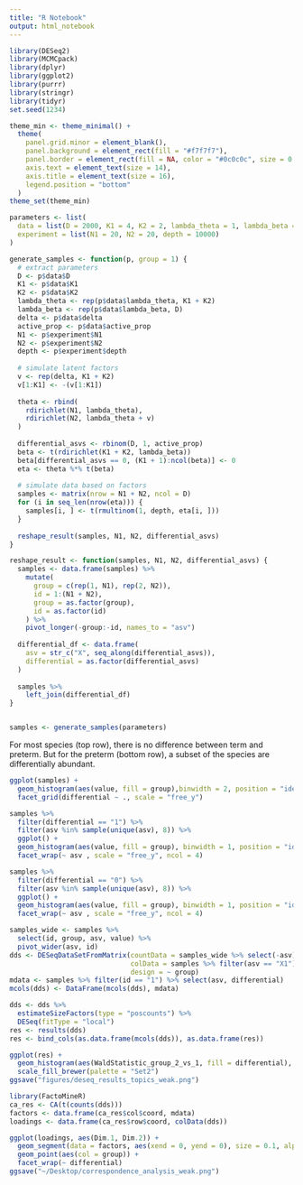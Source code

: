 ```yaml
---
title: "R Notebook"
output: html_notebook
---
```


```r
library(DESeq2)
library(MCMCpack)
library(dplyr)
library(ggplot2)
library(purrr)
library(stringr)
library(tidyr)
set.seed(1234)

theme_min <- theme_minimal() + 
  theme(
    panel.grid.minor = element_blank(),
    panel.background = element_rect(fill = "#f7f7f7"),
    panel.border = element_rect(fill = NA, color = "#0c0c0c", size = 0.6),
    axis.text = element_text(size = 14),
    axis.title = element_text(size = 16),
    legend.position = "bottom"
  )
theme_set(theme_min)
```

```r
parameters <- list(
  data = list(D = 2000, K1 = 4, K2 = 2, lambda_theta = 1, lambda_beta = 0.5, delta = 0.05, active_prop = 0.1),
  experiment = list(N1 = 20, N2 = 20, depth = 10000)
)

```

```r
generate_samples <- function(p, group = 1) {
  # extract parameters
  D <- p$data$D 
  K1 <- p$data$K1
  K2 <- p$data$K2
  lambda_theta <- rep(p$data$lambda_theta, K1 + K2)
  lambda_beta <- rep(p$data$lambda_beta, D)
  delta <- p$data$delta
  active_prop <- p$data$active_prop
  N1 <- p$experiment$N1
  N2 <- p$experiment$N2
  depth <- p$experiment$depth
  
  # simulate latent factors
  v <- rep(delta, K1 + K2)
  v[1:K1] <- -(v[1:K1])
  
  theta <- rbind(
    rdirichlet(N1, lambda_theta),
    rdirichlet(N2, lambda_theta + v)
  )
  
  differential_asvs <- rbinom(D, 1, active_prop)
  beta <- t(rdirichlet(K1 + K2, lambda_beta))
  beta[differential_asvs == 0, (K1 + 1):ncol(beta)] <- 0
  eta <- theta %*% t(beta)
  
  # simulate data based on factors
  samples <- matrix(nrow = N1 + N2, ncol = D)
  for (i in seq_len(nrow(eta))) {
    samples[i, ] <- t(rmultinom(1, depth, eta[i, ]))
  }
  
  reshape_result(samples, N1, N2, differential_asvs)
}

reshape_result <- function(samples, N1, N2, differential_asvs) {
  samples <- data.frame(samples) %>%
    mutate(
      group = c(rep(1, N1), rep(2, N2)), 
      id = 1:(N1 + N2),
      group = as.factor(group),
      id = as.factor(id)
    ) %>%
    pivot_longer(-group:-id, names_to = "asv")
  
  differential_df <- data.frame(
    asv = str_c("X", seq_along(differential_asvs)),
    differential = as.factor(differential_asvs)
  )
  
  samples %>%
    left_join(differential_df)
}


samples <- generate_samples(parameters)
```

For most species (top row), there is no difference between term and preterm. But
for the preterm (bottom row), a subset of the species are differentially
abundant.

```r
ggplot(samples) +
  geom_histogram(aes(value, fill = group),binwidth = 2, position = "identity", alpha = 0.8) + 
  facet_grid(differential ~ ., scale = "free_y")
```

```r
samples %>%
  filter(differential == "1") %>%
  filter(asv %in% sample(unique(asv), 8)) %>%
  ggplot() +
  geom_histogram(aes(value, fill = group), binwidth = 1, position = "identity", alpha = 0.8) +
  facet_wrap(~ asv , scale = "free_y", ncol = 4)

samples %>%
  filter(differential == "0") %>%
  filter(asv %in% sample(unique(asv), 8)) %>%
  ggplot() +
  geom_histogram(aes(value, fill = group), binwidth = 1, position = "identity", alpha = 0.8) +
  facet_wrap(~ asv , scale = "free_y", ncol = 4)
```


```r
samples_wide <- samples %>%
  select(id, group, asv, value) %>%
  pivot_wider(asv, id)
dds <- DESeqDataSetFromMatrix(countData = samples_wide %>% select(-asv),
                              colData = samples %>% filter(asv == "X1") %>% select(group, id),
                              design = ~ group)
mdata <- samples %>% filter(id == "1") %>% select(asv, differential)
mcols(dds) <- DataFrame(mcols(dds), mdata)
```

```r
dds <- dds %>%
  estimateSizeFactors(type = "poscounts") %>%
  DESeq(fitType = "local")
res <- results(dds)
res <- bind_cols(as.data.frame(mcols(dds)), as.data.frame(res))
```

```r
ggplot(res) +
  geom_histogram(aes(WaldStatistic_group_2_vs_1, fill = differential), alpha = 0.9, position = "identity") +
  scale_fill_brewer(palette = "Set2")
ggsave("figures/deseq_results_topics_weak.png")
```

```r
library(FactoMineR)
ca_res <- CA(t(counts(dds)))
factors <- data.frame(ca_res$col$coord, mdata)
loadings <- data.frame(ca_res$row$coord, colData(dds))

ggplot(loadings, aes(Dim.1, Dim.2)) +
  geom_segment(data = factors, aes(xend = 0, yend = 0), size = 0.1, alpha = 0.2) +
  geom_point(aes(col = group)) +
  facet_wrap(~ differential)
ggsave("~/Desktop/correspondence_analysis_weak.png")
```

